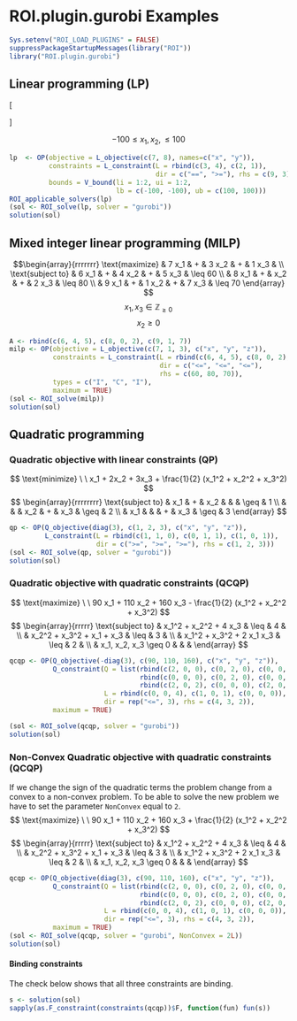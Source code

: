 # ROI.plugin.gurobi Examples

```r
Sys.setenv("ROI_LOAD_PLUGINS" = FALSE)
suppressPackageStartupMessages(library("ROI"))
library("ROI.plugin.gurobi")
```

## Linear programming (LP)

\[
\begin{array}{rrrrr}
\text{minimize}
& 7 x_1 & + & 8 x_2 \\
\text{subject to}
& 3 x_1 & + & 4 x_2 &  =   9 \\
& 2 x_1 & + & 1 x_2 & \geq 3
\end{array}
\]

$$ -100 \leq x_1, x_2, \leq 100$$

```r
lp  <- OP(objective = L_objective(c(7, 8), names=c("x", "y")),
          constraints = L_constraint(L = rbind(c(3, 4), c(2, 1)), 
                                     dir = c("==", ">="), rhs = c(9, 3)),
          bounds = V_bound(li = 1:2, ui = 1:2, 
                           lb = c(-100, -100), ub = c(100, 100)))
ROI_applicable_solvers(lp)
(sol <- ROI_solve(lp, solver = "gurobi"))
solution(sol)
```

## Mixed integer linear programming (MILP)
$$\begin{array}{rrrrrrr}
\text{maximize}
& 7 x_1 & + & 3 x_2 & + & 1 x_3 & \\
\text{subject to}
& 6 x_1 & + & 4 x_2 & + & 5 x_3 & \leq 60 \\
& 8 x_1 & + &   x_2 & + & 2 x_3 & \leq 80 \\
& 9 x_1 & + & 1 x_2 & + & 7 x_3 & \leq 70 
\end{array}
$$
$$x_1, x_3 \in \mathbb{Z}_{\geq 0}$$
$$x_2 \geq 0$$

```r
A <- rbind(c(6, 4, 5), c(8, 0, 2), c(9, 1, 7))
milp <- OP(objective = L_objective(c(7, 1, 3), c("x", "y", "z")),
           constraints = L_constraint(L = rbind(c(6, 4, 5), c(8, 0, 2), c(9, 1, 7)),
                                      dir = c("<=", "<=", "<="),
                                      rhs = c(60, 80, 70)),
           types = c("I", "C", "I"), 
           maximum = TRUE)
(sol <- ROI_solve(milp))
solution(sol)
```


## Quadratic programming
### Quadratic objective with linear constraints (QP)
$$
\text{minimize} \ \ x_1 + 2x_2 + 3x_3 +  \frac{1}{2} (x_1^2 + x_2^2 + x_3^2)
$$
$$
\begin{array}{rrrrrrrr}
\text{subject to} & x_1 & + &  x_2 &   &      & \geq & 1 \\
                  &     &   &  x_2 & + &  x_3 & \geq & 2 \\
                  & x_1 &   &      & + &  x_3 & \geq & 3
\end{array}
$$

```r
qp <- OP(Q_objective(diag(3), c(1, 2, 3), c("x", "y", "z")),
         L_constraint(L = rbind(c(1, 1, 0), c(0, 1, 1), c(1, 0, 1)), 
                      dir = c(">=", ">=", ">="), rhs = c(1, 2, 3)))
(sol <- ROI_solve(qp, solver = "gurobi"))
solution(sol)
```

### Quadratic objective with quadratic constraints (QCQP)
$$
\text{maximize} \ \ 90 x_1 + 110 x_2 + 160 x_3 - \frac{1}{2} (x_1^2 + x_2^2 + x_3^2)
$$
$$
\begin{array}{rrrrr}
\text{subject to} & x_1^2 + x_2^2 + 4 x_3     & \leq & 4 & \\
                  & x_2^2 + x_3^2 + x_1 + x_3 & \leq & 3 & \\
                  & x_1^2 + x_3^2 + 2 x_1 x_3 & \leq & 2 & \\
                  & x_1, x_2, x_3 \geq 0      &      &   &
\end{array}
$$

```r
qcqp <- OP(Q_objective(-diag(3), c(90, 110, 160), c("x", "y", "z")),
           Q_constraint(Q = list(rbind(c(2, 0, 0), c(0, 2, 0), c(0, 0, 0)),
                                 rbind(c(0, 0, 0), c(0, 2, 0), c(0, 0, 2)),
                                 rbind(c(2, 0, 2), c(0, 0, 0), c(2, 0, 2))),
                        L = rbind(c(0, 0, 4), c(1, 0, 1), c(0, 0, 0)),
                        dir = rep("<=", 3), rhs = c(4, 3, 2)),
           maximum = TRUE)
```
```r
(sol <- ROI_solve(qcqp, solver = "gurobi"))
solution(sol)
```

### Non-Convex Quadratic objective with quadratic constraints (QCQP)
If we change the sign of the quadratic terms the problem change from a convex
to a non-convex problem. To be able to solve the new problem we have
to set the parameter `NonConvex` equal to `2`.
$$
\text{maximize} \ \ 90 x_1 + 110 x_2 + 160 x_3 + \frac{1}{2} (x_1^2 + x_2^2 + x_3^2)
$$
$$
\begin{array}{rrrrr}
\text{subject to} & x_1^2 + x_2^2 + 4 x_3     & \leq & 4 & \\
                  & x_2^2 + x_3^2 + x_1 + x_3 & \leq & 3 & \\
                  & x_1^2 + x_3^2 + 2 x_1 x_3 & \leq & 2 & \\
                  & x_1, x_2, x_3 \geq 0      &      &   &
\end{array}
$$

```r
qcqp <- OP(Q_objective(diag(3), c(90, 110, 160), c("x", "y", "z")),
           Q_constraint(Q = list(rbind(c(2, 0, 0), c(0, 2, 0), c(0, 0, 0)),
                                 rbind(c(0, 0, 0), c(0, 2, 0), c(0, 0, 2)),
                                 rbind(c(2, 0, 2), c(0, 0, 0), c(2, 0, 2))),
                        L = rbind(c(0, 0, 4), c(1, 0, 1), c(0, 0, 0)),
                        dir = rep("<=", 3), rhs = c(4, 3, 2)),
           maximum = TRUE)
(sol <- ROI_solve(qcqp, solver = "gurobi", NonConvex = 2L))
solution(sol)
```

#### Binding constraints
The check below shows that all three constraints are binding.
```r
s <- solution(sol)
sapply(as.F_constraint(constraints(qcqp))$F, function(fun) fun(s))
```

